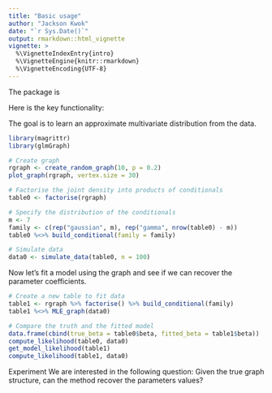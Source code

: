 ```yaml
---
title: "Basic usage"
author: "Jackson Kwok"
date: "`r Sys.Date()`"
output: rmarkdown::html_vignette
vignette: >
  %\VignetteIndexEntry{intro}
  %\VignetteEngine{knitr::rmarkdown}
  %\VignetteEncoding{UTF-8}
---
```


The package is 

Here is the key functionality:

The goal is to learn an approximate multivariate distribution from the data.


```r
library(magrittr)
library(glmGraph)

# Create graph
rgraph <- create_random_graph(10, p = 0.2)
plot_graph(rgraph, vertex.size = 30)

# Factorise the joint density into products of conditionals
table0 <- factorise(rgraph)

# Specify the distribution of the conditionals
m <- 7
family <- c(rep("gaussian", m), rep("gamma", nrow(table0) - m))
table0 %<>% build_conditional(family = family)

# Simulate data
data0 <- simulate_data(table0, n = 100)
```

Now let's fit a model using the graph and see if we can recover the parameter coefficients.
```r
# Create a new table to fit data
table1 <- rgraph %>% factorise() %>% build_conditional(family)
table1 %<>% MLE_graph(data0)

# Compare the truth and the fitted model
data.frame(cbind(true_beta = table0$beta, fitted_beta = table1$beta))
compute_likelihood(table0, data0)
get_model_likelihood(table1)
compute_likelihood(table1, data0)
```


Experiment 
We are interested in the following question: Given the true graph structure, can the method recover the parameters values?
